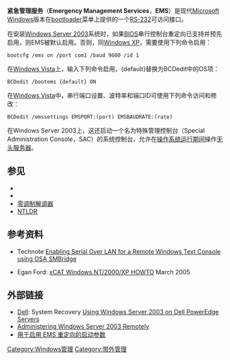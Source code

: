 {{NoteTA
|G1=IT
|G2=Windows
}}
'''紧急管理服务'''（'''Emergency Management Services'''，'''EMS'''）是现代[[Microsoft_Windows|Microsoft Windows]]版本在[[啟動程式|bootloader]]菜单上提供的一个[[RS-232|RS-232]]可访问{{tsl|en|Serial console|串行控制台}}接口。

在安装[[Windows_Server_2003|Windows Server 2003]]系统时，如果[[BIOS|BIOS]]串行控制台重定向已支持并预先启用，则EMS被默认启用。否则，同[[Windows_XP|Windows XP]]，需要使用下列命令启用：
 <code>bootcfg /ems on /port com1 /baud 9600 /id 1</code>
在[[Windows_Vista|Windows Vista]]上，输入下列命令启用，{default}替换为BCDedit中的OS项：
 <code>BCDedit /bootems {default} ON</code>
在[[Windows_Vista|Windows Vista]]中，串行端口设置、波特率和端口ID可使用下列命令访问和修改：
 <code>BCDedit /emssettings EMSPORT:(port) EMSBAUDRATE:(rate)</code>
在Windows Server 2003上，这还启动一个名为特殊管理控制台（Special Administration Console，SAC）的系统控制台，允许在[[操作系统|操作系统]][[執行期|运行期间]]操作[[无头服务器|无头服务器]]。

== 参见 ==
* {{tsl|en|System console|系统控制台}}
* {{tsl|en|Console server|控制台服务器}}
* [[零调制解调器|零调制解调器]]
* [[NTLDR|NTLDR]]

== 参考资料 ==
* {{tsl|en|IBM Redbooks}} Technote [https://web.archive.org/web/20060704181214/http://www.redbooks.ibm.com/abstracts/tips0551.html Enabling Serial Over LAN for a Remote Windows Text Console using OSA SMBridge]
* Egan Ford: [https://web.archive.org/web/20070310235233/http://www.nd.edu/~paulgo/windows-HOWTO.html xCAT Windows NT/2000/XP HOWTO] March 2005

== 外部链接 ==
* [[戴爾|Dell]]: System Recovery [http://www.dell.com/downloads/global/power/1q04-pur.pdf Using Windows Server 2003 on Dell PowerEdge Servers] {{Wayback|url=http://www.dell.com/downloads/global/power/1q04-pur.pdf |date=20170829093016 }}
* [http://www.informit.com/articles/article.aspx?p=174352 Administering Windows Server 2003 Remotely] {{Wayback|url=http://www.informit.com/articles/article.aspx?p=174352 |date=20210214011359 }}
* [https://msdn.microsoft.com/library/ff542282.aspx 用于启用 EMS 重定向的启动参数]

[[Category:Windows管理|Category:Windows管理]]
[[Category:带外管理|Category:带外管理]]